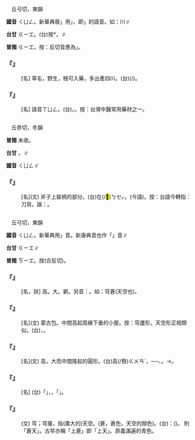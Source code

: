 
=={{ruby|芎|ㄑㄩㄥ}}==

　丘弓切，東韻

'''國音''' <rt>ㄑㄩㄥ</rt>。新華典廢{{ruby|「|ㄑㄩㄥ}}」用{{ruby|「|ㄒㄩㄥ}}」，即{{ruby|「|ㄑㄩㄥ}}」的語音。如：川{{ruby|芎|ㄒㄩㄥ}}∥

'''台甘''' <rt>ㄍㄧㆲ</rt>。(台)按{{ruby|：|ㄍㄧㄥ}}*，{{ruby|芎|ㄍㄧㄥ}}{{ruby|蕉|ㄐㄧㄜ}}∥

'''普閩''' <rt>ㄍㄧㆲ</rt>。按：反切音應為{{ruby|「|ㄎㄧㆲ}}」。

    

==='''『{{ruby|芎|ㄑㄩㄥ}}{{ruby|藭|ㄑㄩㄥˊ}}』'''===
: [名] 草名，野生，根可入藥，多出產四川。(台){{ruby|著|ㄉㄧㄜㆷ}}(/{{ruby|就|ㄐㄧㄨ˫}}){{ruby|是|ㄒㄧ˫}}{{ruby|中|ㄉㄧㆲ}}{{ruby|藥|ㄧㄜㆷ ͘}}{{ruby|丌|ㆤ}}{{ruby|川|ㄘㄨㄢ}}{{ruby|芎|ㄍㄧㆲ}}。
    

==='''『{{ruby|川|ㄔㄨㄢ}}{{ruby|芎|ㄑㄩㄥ}}』'''===
: [名] 語音{{ruby|：|ㄔㄨㄢ}}<rt>ㄒㄩㄥ</rt>。(台){{ruby|川|ㄘㄨㄢ}}{{ruby|芎|ㄍㄧㆲ}}。{{ruby|四|ㄙㄨ˪}}{{ruby|川|ㄘㄨㄢ}}{{ruby|出|ㄘㄨㆵ}}{{ruby|產|ㄙㄢˋ}}{{ruby|丌|ㆤ}}{{ruby|芎|ㄍㄧㆲ}}{{ruby|藭|ㄍㄧㆲˊ}}{{ruby|草|ㄘㄠˋ}}。按：台灣中醫常用藥材之一。
    

=={{ruby|銎|ㄑㄩㄥ}}==

　丘恭切，冬韻

'''普閩''' 未收。

'''台甘''' {{ruby|(文)|ㄎㄧㆲ}}。{{ruby|(語)|ㄎㄧㄥ}}∥

'''國音''' <rt>ㄑㄩㄥ</rt>∥

    

==='''『{{ruby|銎|ㄑㄩㄥ}}』'''===
: [名](文) 斧子上裝柄的部分。(台){{ruby|斧|ㄅㆦˋ}}{{ruby|頭|ㄊㄠˊ}}在(/<mark>&#xf9549;</mark>)<rt>ㄅㆤㆷ</rt>{{ruby|<mark>&#xf94fb;</mark>|ㄉㄠ˪}}{{ruby|柄|ㄅㆪ˪/ㄅㆥ˪}}{{ruby|丌|ㆤ}}{{ruby|部|ㄅㄜ˫}}{{ruby|分|ㄏㄨㄣ˫}}。{{ruby|斧|ㄅㆦˋ}}{{ruby|頭|ㄊㄠˊ}}{{ruby|銎|ㄎㄧㄥ}}(今語)。按：台語今轉指：刀背。諧：{{ruby|框|ㄎㄧㄥ}}。
    

=={{ruby|穹|ㄑㄩㄥ}}==

　丘弓切，東韻

'''國音''' <rt>ㄑㄩㄥ</rt>。新華典用{{ruby|「|ㄑㄩㄥˊ}}」音。新康典音也作「{{ruby|芎|ㄑㄩㄥˊ}}」音∥

'''台甘''' <rt>ㄍㄧㆲ</rt>∥

'''普閩''' <rt>ㄎㄧㆲ</rt>。按{{ruby|：|ㄎㄧㆲ}}(合反切)。

    

==='''『{{ruby|穹|ㄑㄩㄥ}}』'''===
: [名，狀] 高。大。窮。另音：{{ruby|空|ㄎㄨㄥ}}。如：穹蒼(天空也)。
    

==='''『{{ruby|穹|ㄑㄩㄥ}}{{ruby|廬|ㄌㄨˊ}}』'''===
: [名](文) 蒙古包。中間高起周緣下垂的小屋。按：穹廬形，天空形正相類似。(台){{ruby|中|ㄉㄧㆲ}}{{ruby|央|ㆭ}}{{ruby|頂|ㄉㄧㄥˋ}}{{ruby|面|ㆠㄧㄣ˫}}{{ruby|拱|ㄍㄧㄥ}}{{ruby|高|ㄍㄨㄢˊ}}{{ruby|高|ㄍㄨㄢˊ}}{{ruby|四|ㄒㄧ˪}}{{ruby|邊|ㄅㆪ}}{{ruby|垂|ㄙㄨㄧˊ}}{{ruby|低|ㄍㆤ˫}}{{ruby|丌|ㆤ}}{{ruby|小|ㄒㄧㄜˋ}}{{ruby|屋|ㆦㆶ}}，{{ruby|蒙|ㆠㆲˊ}}{{ruby|古|ㄍㆦˋ}}{{ruby|包|ㄅㄠ}}{{ruby|丌|ㆤ}}{{ruby|形|ㄏㄧㄥˊ}}{{ruby|體|ㄊㆤˋ}}{{ruby|正|ㄐㄧㆩ˪}}{{ruby|是|ㄒㄧ˫}}{{ruby|如|ㆡㄨˊ/ㄌㄨˊ}}{{ruby|此|ㄘㄨˋ}}。
    

==='''『{{ruby|穹|ㄑㄩㄥ}}{{ruby|窿|ㄌㄨㄥˊ}}』'''===
: [名](文) 高，大而中間隆起的圓形。(台){{ruby|又|ㄧㄨ˫}}高(/懸)<rt>ㄍㄨㄢˊ</rt>{{ruby|又|ㄧㄨ˫}}{{ruby|大|ㄉㄨㄚ˫}}，{{ruby|中|ㄉㄧㆲ}}{{ruby|央|ㆭ}}{{ruby|<mark>&#xf90f0;</mark>|ㄌㆲ˪}}{{ruby|<mark>&#xf90f1;</mark>|ㄎㆲ˪}}{{ruby|高|ㄍㄨㄢˊ}}{{ruby|丌|ㆤ}}{{ruby|圓|ㆪˊ}}{{ruby|形|ㄏㄧㄥˊ}}──{{ruby|天|ㄊㆪ}}{{ruby|頂|ㄉㄧㄥˋ}}、{{ruby|天|ㄊㄧㄢ}}{{ruby|空|ㄎㆲ}}。→{{ruby|圓|ㆪˊ}}{{ruby|形|ㄏㄧㄥˊ}}{{ruby|丌|ㆤ}}{{ruby|厝|ㄘㄨ˪}}{{ruby|頂|ㄉㄧㄥˋ}}。
    

==='''『{{ruby|穹|ㄑㄩㄥ}}{{ruby|谷|ㄍㄨˇ}}』'''===
: [名] (台){{ruby|向|ㄏㄧㆲ˪}}{{ruby|下|ㄍㆤ˫}}{{ruby|成|ㄒㄧㄥˊ}}{{ruby|圓|ㆪˊ}}{{ruby|拱|ㄍㆲ}}{{ruby|形|ㄏㄧㄥˊ}}{{ruby|丌|ㆤ}}{{ruby|地|ㄉㆤ˫/ㄉㄨㆤ˫}}{{ruby|勢|ㄙㆤ˪}}{{ruby|亦|ㄧㄚㆷ ͘}}{{ruby|叫|ㄍㄧㄜ˪}}「{{ruby|穹|ㄎㄧㆲ}}」，{{ruby|所|ㄙㆦˋ}}{{ruby|以|ㄧˋ}}{{ruby|深|ㄑㄧㆬ}}{{ruby|坑|ㄎㆥ/ㄎㆪ}}，{{ruby|叫|ㄍㄧㄜ˪}}「{{ruby|穹|ㄎㄧㆲ}}{{ruby|谷|ㄍㆦㆶ}}」。
    

==='''『{{ruby|穹|ㄑㄩㄥ}}{{ruby|蒼|ㄘㄤ}}』'''===
: (文) 穹；穹窿，指(廣大的)天空。(蒼，蒼色，天空的顏色)。(台){{ruby|字|ㆢㄧ˫/ㄌㄧ˫}}{{ruby|面|ㆠㄧㄣ˫}}{{ruby|是|ㄒㄧ˫}}：{{ruby|天|ㄊㆪ}}{{ruby|空|ㄎㆲ}}{{ruby|蒼|ㄘㆲ}}({{ruby|青|ㄑㆪ}}){{ruby|色|ㄒㄧㆤㆶ}}。 則「蒼天」。古早亦稱「上蒼」即「上天」。原義滿遍的青色。
    
